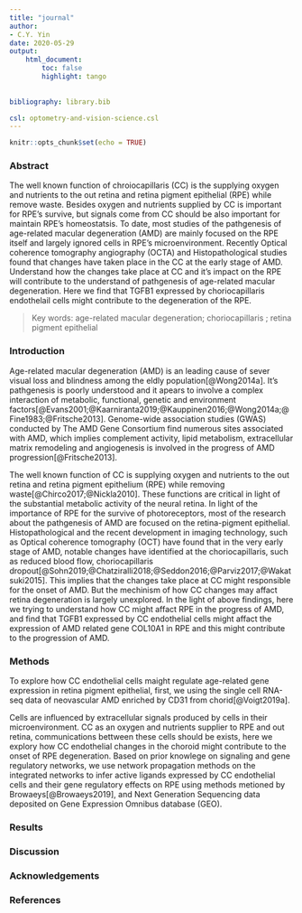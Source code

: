 ```yaml
---
title: "journal"
author: 
- C.Y. Yin
date: 2020-05-29
output: 
    html_document:
        toc: false
        highlight: tango
        
        
bibliography: library.bib  

csl: optometry-and-vision-science.csl
---
```


```r
knitr::opts_chunk$set(echo = TRUE)
```


### Abstract  
The well known function of chroiocapillaris (CC) is the supplying oxygen and nutrients to the out retina and retina pigment epithelial (RPE) while remove waste. Besides oxygen and nutrients supplied by CC is important for RPE's survive, but signals come from CC should be also important for maintain RPE's homeostatsis. To date, most studies of the pathgenesis of age-related macular degeneration (AMD) are mainly focused on the RPE itself and largely ignored cells in RPE's microenvironment. Recently Optical coherence tomography angiography (OCTA) and Histopathological studies found that changes have taken place in the CC at the early stage of AMD. Understand how the changes take place at CC and it's impact on the RPE will contribute to the understand of pathgenesis of age-related macular degeneration. Here we find that TGFB1 expressed by choriocapillaris endothelail cells might contribute to the degeneration of the RPE.  

> Key words: age-related macular degeneration; choriocapillaris ; retina pigment epithelial 


### Introduction   
Age-related macular degeneration (AMD) is an leading cause of sever visual loss and blindness among the eldly population[@Wong2014a]. It's pathgenesis is poorly understood and it apears to involve a complex interaction of metabolic, functional, genetic and environment factors[@Evans2001;@Kaarniranta2019;@Kauppinen2016;@Wong2014a;@Fine1983;@Fritsche2013]. Genome-wide association studies (GWAS) conducted by The AMD Gene Consortium find numerous sites associated with AMD, which implies complement activity, lipid metabolism, extracellular matrix remodeling and angiogenesis is involved in the progress of AMD progression[@Fritsche2013].  

The well known function of CC is supplying oxygen and nutrients to the out retina and retina pigment epithelium (RPE) while removing waste[@Chirco2017;@Nickla2010]. These functions are critical in light of the substantial metabolic activity of the neural retina. In light of the importance of RPE for the survive of photoreceptors, most of the research about the pathgenesis of AMD are focused on the retina-pigment epithelial. Histopathological and the recent development in imaging technology, such as Optical coherence tomography (OCT) have found that in the very early stage of AMD, notable changes have identified at the choriocapillaris, such as reduced blood flow, choriocapillaris dropout[@Sohn2019;@Chatziralli2018;@Seddon2016;@Parviz2017;@Wakatsuki2015]. This implies that the changes take place at CC might responsible for the onset of AMD. But the mechinism of how CC changes may affact retina degeneration is largely unexplored. In the light of above findings, here we trying to understand how CC might affact RPE in the progress of AMD, and find that TGFB1 expressed by CC endothelial cells might affact the expression of AMD related gene COL10A1 in RPE and this might contribute to the progression of AMD.  



### Methods  
To explore how CC endothelial cells maight regulate age-related gene expression in retina pigment epithelial, first, we using the single cell RNA-seq data of neovascular AMD enriched by CD31 from chorid[@Voigt2019a]. 

Cells are influenced by extracellular signals produced by cells in their microenvironment. CC as an oxygen and nutrients supplier to RPE and out retina, communications bettween these cells should be exists, here we explory how CC endothelial changes in the choroid might contribute to the onset of RPE degeneration. Based on prior knowlege on signaling and gene regulatory networks, we use network propagation methods on the integrated networks to infer active ligands expressed by CC endothelial cells and their gene regulatory effects on RPE using methods metioned by Browaeys[@Browaeys2019], and Next Generation Sequencing data deposited on Gene Expression Omnibus database (GEO).  


### Results    





### Discussion  



### Acknowledgements   




### References  

